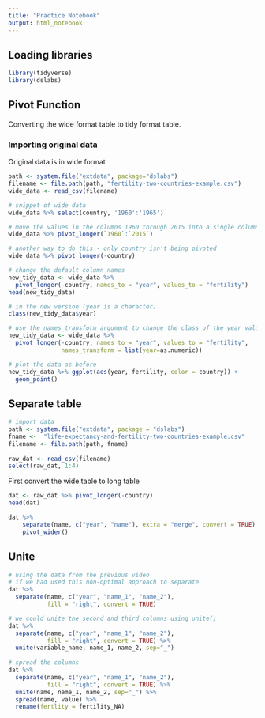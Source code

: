 ```yaml
---
title: "Practice Notebook"
output: html_notebook
---
```

## Loading libraries

```r
library(tidyverse) 
library(dslabs)
```

## Pivot Function

Converting the wide format table to tidy format table.

### Importing original data
Original data is in wide format

```r
path <- system.file("extdata", package="dslabs")
filename <- file.path(path, "fertility-two-countries-example.csv")
wide_data <- read_csv(filename)
```

```r
# snippet of wide data
wide_data %>% select(country, '1960':'1965')
```

```r
# move the values in the columns 1960 through 2015 into a single column
wide_data %>% pivot_longer(`1960`:`2015`)
```

```r
# another way to do this - only country isn't being pivoted
wide_data %>% pivot_longer(-country)
```

```r
# change the default column names
new_tidy_data <- wide_data %>% 
  pivot_longer(-country, names_to = "year", values_to = "fertility")
head(new_tidy_data)
```

```r
# in the new version (year is a character)
class(new_tidy_data$year)
```

```r
# use the names_transform argument to change the class of the year values to numeric
new_tidy_data <- wide_data %>% 
  pivot_longer(-country, names_to = "year", values_to = "fertility", 
               names_transform = list(year=as.numeric))
```

```r
# plot the data as before
new_tidy_data %>% ggplot(aes(year, fertility, color = country)) +
  geom_point()
```

## Separate table

```r
# import data
path <- system.file("extdata", package = "dslabs")
fname <-  "life-expectancy-and-fertility-two-countries-example.csv"
filename <- file.path(path, fname)
                     
raw_dat <- read_csv(filename)
select(raw_dat, 1:4)
```

First convert the wide table to long table

```r
dat <- raw_dat %>% pivot_longer(-country)
head(dat)
```

```r
dat %>% 
    separate(name, c("year", "name"), extra = "merge", convert = TRUE) %>%
    pivot_wider()
```

## Unite

```r
# using the data from the previous video
# if we had used this non-optimal approach to separate
dat %>% 
  separate(name, c("year", "name_1", "name_2"), 
           fill = "right", convert = TRUE)

# we could unite the second and third columns using unite()
dat %>% 
  separate(name, c("year", "name_1", "name_2"), 
           fill = "right", convert = TRUE) %>%
  unite(variable_name, name_1, name_2, sep="_")
  
# spread the columns
dat %>% 
  separate(name, c("year", "name_1", "name_2"), 
           fill = "right", convert = TRUE) %>%
  unite(name, name_1, name_2, sep="_") %>%
  spread(name, value) %>%
  rename(fertlity = fertility_NA)
```

